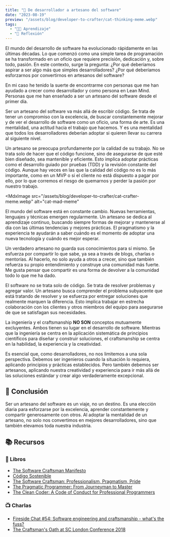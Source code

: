 ```yaml
---
title: "📖 De desarrollador a artesano del software"
date: "2023-08-19"
preview: "/assets/blog/developer-to-crafter/cat-thinking-meme.webp"
tags:
  - "👨‍💻 Aprendizaje"
  - "🧠 Reflexión"
---
```


El mundo del desarrollo de software ha evolucionado rápidamente en las últimas
décadas. Lo que comenzó como una simple tarea de programación se ha transformado
en un oficio que requiere precisión, dedicación y, sobre todo, pasión. En este
contexto, surge la pregunta: ¿Por qué deberíamos aspirar a ser algo más que
simples desarrolladores? ¿Por qué deberíamos esforzarnos por convertirnos en
artesanos del software?

En mi caso he tenido la suerte de encontrarme con personas que me han ayudado a
crecer como desarrollador y como persona en Lean Mind. Personas que me han
enseñado a ser un artesano del software desde el primer día.

Ser un artesano del software va más allá de escribir código. Se trata de tener
un compromiso con la excelencia, de buscar constantemente mejorar y de ver el
desarrollo de software como un oficio, una forma de arte. Es una mentalidad, una
actitud hacia el trabajo que hacemos. Y es una mentalidad que todos los
desarrolladores deberían adoptar si quieren llevar su carrera al siguiente
nivel.

Un artesano se preocupa profundamente por la calidad de su trabajo. No se trata
solo de hacer que el código funcione, sino de asegurarse de que esté bien
diseñado, sea mantenible y eficiente. Esto implica adoptar prácticas como el
desarrollo guiado por pruebas (TDD) y la revisión constante del código. Aunque
hay veces en las que la calidad del código no es lo más importante, como en un
MVP o si el cliente no está dispuesto a pagar por ello, por lo que corremos el
riesgo de quemarnos y perder la pasión por nuestro trabajo.

<MdxImage
  src="/assets/blog/developer-to-crafter/cat-crafter-meme.webp"
  alt="cat-mad-meme"
></MdxImage>

El mundo del software está en constante cambio. Nuevas herramientas, lenguajes y
técnicas emergen regularmente. Un artesano se dedica al aprendizaje continuo,
buscando siempre formas de mejorar y mantenerse al día con las últimas
tendencias y mejores prácticas. El pragmatismo y la experiencia te ayudarán a
saber cuándo es el momento de adoptar una nueva tecnología y cuándo es mejor
esperar.

Un verdadero artesano no guarda sus conocimientos para sí mismo. Se esfuerza por
compartir lo que sabe, ya sea a través de blogs, charlas o mentorías. Al
hacerlo, no solo ayuda a otros a crecer, sino que también refuerza su propio
entendimiento y construye una comunidad más fuerte. Me gusta pensar que
compartir es una forma de devolver a la comunidad todo lo que me ha dado.

El software no se trata solo de código. Se trata de resolver problemas y agregar
valor. Un artesano busca comprender el problema subyacente que está tratando de
resolver y se esfuerza por entregar soluciones que realmente marquen la
diferencia. Esto implica trabajar en estrecha colaboración con los clientes y
otros miembros del equipo para asegurarse de que se satisfagan sus necesidades.

La ingeniería y el craftsmanship **NO SON** conceptos mutuamente excluyentes.
Ambos tienen su lugar en el desarrollo de software. Mientras que la ingeniería
se centra en la aplicación sistemática de principios científicos para diseñar y
construir soluciones, el craftsmanship se centra en la habilidad, la experiencia
y la creatividad.

Es esencial que, como desarrolladores, no nos limitemos a una sola perspectiva.
Debemos ser ingenieros cuando la situación lo requiera, aplicando principios y
prácticas establecidos. Pero también debemos ser artesanos, aplicando nuestra
creatividad y experiencia para ir más allá de las soluciones estándar y crear
algo verdaderamente excepcional.

## 🔖 Conclusión

Ser un artesano del software es un viaje, no un destino. Es una elección diaria
para esforzarse por la excelencia, aprender constantemente y compartir
generosamente con otros. Al adoptar la mentalidad de un artesano, no solo nos
convertimos en mejores desarrolladores, sino que también elevamos toda nuestra
industria.

## 📚 Recursos

### 📖 Libros

- [The Software Craftsman Manifesto](http://manifesto.softwarecraftsmanship.org/)
- [Código Sostenible](https://savvily.es/libros/codigo-sostenible/)
- [The Software Craftsman: Professionalism, Pragmatism, Pride](https://www.amazon.es/Software-Craftsman-Professionalism-Pragmatism-Robert/dp/0134052501)
- [The Pragmatic Programmer: From Journeyman to Master](https://www.goodreads.com/book/show/4099.The_Pragmatic_Programmer)
- [The Clean Coder: A Code of Conduct for Professional Programmers](https://www.goodreads.com/book/show/10284614-the-clean-coder)

### 📺 Charlas

- [Fireside Chat #54: Software engineering and craftsmanship - what's the fuss?](https://www.youtube.com/watch?v=MJ41CzigPFk)
- [The Craftsman's Oath at SC London Conference 2018](https://www.youtube.com/watch?v=17vTLSkXTOo)
